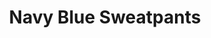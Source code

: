 ---
title: "Navy Blue Sweatpants"
subtitle: ""
creator: ""
categories: ["clothes"]
featuredImage: "../src/assets/images/item/clothes/DSC02903.png"
views: ["../src/assets/images/item/clothes/DSC02903.png"]
nextItem: []
---